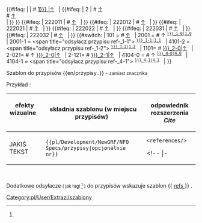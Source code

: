 <noinclude>{{pl/Development/NewGRF/inne strony|en= 
|pl=Template:pl/Development/NewGRF/NFO Specs/przypisy
}}</noinclude><!--
--><includeonly><!--
 ~ ~ ~ ~ ~ ~ ~ ~ ~ ~ koment ~ ~ ~ ~ ~ ~ ~ ~ ~ ~
--><!--
 ~ ~ ~ ~ ~ ~ ~ ~ ~ ~ początek ~ ~ ~ ~ ~ ~ ~ ~ ~ ~ 
--><!--<br> --><!--
-->{{#ifeq: {{{1|}}} <!--
 --> | <!-- nic
 --> | <!--
  --># <span id="note-{{{1|1}}}" title="odsyłacz przypisu ref-{{{1|1}}}"><!--
  -->[[#ref-{{{1|1}}} |↑]]</span> &nbsp; {{pl/Development/NewGRF/NFO Specs/refs|text=Przypis.|przypis}} <!--<br>--><!--
 --> |<!--
  -->{{#ifeq: {{{1|}}} <!--
   --> | 2 <!--
    -->| <!--
    --># <span id="note-1" title="odsyłacz przypisu ref-1"><!--
    -->[[#ref-1 |↑]]</span> &nbsp; {{pl/Development/NewGRF/NFO Specs/refs|text=Przypis I|przypis}} <br>
<!--
    --># <span id="note-2" title="odsyłacz przypisu ref-2"><!--
    -->[[#ref-2 |↑]]</span> &nbsp; {{pl/Development/NewGRF/NFO Specs/refs|text=Przypis II|przypis}} <br><!--
   --> |<!--
  --> }} <!--
 --> }}<!--
-->{{#ifeq: {{{1|}}} <!--
 --> | 222011 <!--
 --> | <!--
  --># <span id="note-1" title="odsyłacz przypisu ref-1"><!--
  -->[[#ref-1 |↑]]</span> &nbsp; <!--{{extraZi/refs/Pl|text=Przypis|przypis}} <br>--><!--
 --> | <!--
--> }}<!--
-->{{#ifeq: {{{1|}}} <!--
 --> | 222012<!--
 --> | <!--
  --># <span id="note-2" title="odsyłacz przypisu ref-2"><!--
  -->[[#ref-2 |↑]]</span> &nbsp; <!--{{extraZi/refs/Pl|text=Przypis|przypis}} <br>--><!--
 --> | <!--
--> }}<!--
-->{{#ifeq: {{{1|}}} <!--
 --> | 222021<!--
 --> | <!--
  --># <span id="note-3" title="odsyłacz przypisu ref-3"><!--
  -->[[#ref-3 |↑]]</span> &nbsp; <!--{{extraZi/refs/Pl|text=Przypis|przypis}} <br>--><!--
 --> | <!--
--> }}<!--
-->{{#ifeq: {{{1|}}} <!--
 --> | 222022<!--
 --> | <!--
  --># <span id="note-4" title="odsyłacz przypisu ref-4"><!--
  -->[[#ref-4 |↑]]</span> &nbsp; <!--{{extraZi/refs/Pl|text=Przypis|przypis}} <br>--><!--
 --> | <!--
--> }}<!--
-->{{#ifeq: {{{1|}}} <!--
 --> | 222031<!--
 --> | <!--
  --># <span id="note-5" title="odsyłacz przypisu ref-5"><!--
  -->[[#ref-5|↑]]</span> &nbsp; <!--{{extraZi/refs/Pl|text=Przypis|przypis}} <br>--><!--
 --> | <!--
--> }}<!--
-->{{#ifeq: {{{1|}}} <!--
--> | 222032<!--
--> | <!--
 --># <span id="note-6" title="odsyłacz przypisu ref-6"><!--
 -->[[#ref-6 |↑]]</span> &nbsp; <!--{{extraZi/refs/Pl|text=Przypis|przypis}} <br>--><!--
--> | <!--
--> }}<!--
-->{{#switch: {{{1|}}} <!--
-->| <!--
-->101 =<!--
-->#<span id="note-1" title="odsyłacz przypisu ref-1"><!--
  -->[[#ref-1 |↑]]</span> &nbsp;<!--
  --><!--{{extraZi/refs/Pl|text=Przypis|przypis}}--><!-- <br>--><!--
-->| <!-- 
-->2001 = <!--
-->#<span id="note-{{{name|}}}-1" title="odsyłacz przypisu ref-{{{name|}}}_1-0"><!--
-->↑ <sup><tt>[[#ref-{{{name|}}}_1-0|1.0]]</tt></sup></span> &nbsp; <!--
--><!--{{extraZi/refs/Pl|text=P..|przypis}} <br>--><!--
-->|<!-- 
-->2001-1 = <!--
--><span <!--id="note-{{{name|}}}-1"--> title="odsyłacz przypisu ref-{{{name|}}}_1-1"><!--
--><!--↑--><sup><tt>[[#ref-{{{name|}}}_1-1|1.1]]</tt></sup></span> &nbsp; <!--
--><!--{{extraZi/refs/Pl|text=P..|przypis}} <br>--><!--
-->|<!--
-->4101-2 = <!--
--><span <!--id="note-{{{name|}}}-1"--> title="odsyłacz przypisu ref-{{{name|}}}_1-2"><!--
--><!--↑--><sup><tt>[[#ref-{{{name|}}}_1-2|1.2]]</tt></sup></span> &nbsp; <!--
--><!--{{extraZi/refs/Pl|text=P..|przypis}} <br>--><!--
-->|<!--
-->1101= <!--
--># <span id="note-{{{name|}}}-2" title="odsyłacz przypisu ref-{{{name|}}}_2-0"><!--
--><!--↑--><!--<sup><tt>-->[[#ref-{{{name|}}}_2-0|↑]]<!--</tt></sup>--></span> &nbsp; <!--
--><!--{{extraZi/refs/Pl|text=P..|przypis}} <br>--><!--
-->|<!-- 
-->2-021= <!--
--># <span id="note-{{{name|}}}-2" title="odsyłacz przypisu ref-{{{name|}}}_2-0"><!--
-->↑ <!--<sup><tt>-->[[#ref-{{{name|}}}_2-0|↑]]<!--</tt></sup>--></span> &nbsp; <!--
--><!--{{extraZi/refs/Pl|text=P..|przypis}} <br>--><!--
-->|<!-- 
-->2-121= <!--
--># <span id="note-{{{name|}}}-2" title="odsyłacz przypisu ref-{{{name|}}}_2-1"><!--
--><!--↑--><!--<sup><tt>-->[[#ref-{{{name|}}}_2-1|↑]]<!--</tt></sup>--></span> &nbsp; <!--
--><!--{{extraZi/refs/Pl|text=P..|przypis}} <br>--><!--
-->|<!-- 2-021
-->4104-0 = <!--
-->#<span id="note-{{{name|}}}-4" title="odsyłacz przypisu ref-{{{name|}}}_4-0"><!--
-->↑ <sup><tt>[[#ref-{{{name|}}}_4-0|4.0]]</tt></sup></span> &nbsp; <!--
--><!--{{extraZi/refs/Pl|text=P..|przypis}} <br>--><!--
-->|<!-- 
-->4104-1 = <!--
--><span <!--id="note-{{{name|}}}-4"--> title="odsyłacz przypisu ref-{{{name|}}}_4-1"><!--
--><!--↑--><sup><tt>[[#ref-{{{name|}}}_4-1|4.1]]</tt></sup></span> &nbsp; <!--
--><!--{{extraZi/refs/Pl|text=P..|przypis}} <br>--><!--
-->|<!-- 
-->}}<!--
--></includeonly><noinclude>

 
Szablon do przypisów <nowiki>{{en/przypisy..}}</nowiki> <!-- lub <nowiki>{{..refs..|name= | }}</nowiki>--> - <small>zamiast znacznika <references></small> 



Przykład :

{| 
! efekty wizualne &nbsp; &nbsp; &nbsp; &nbsp; !!składnia szablonu (w miejscu przypisów) &nbsp; !! odpowiednik rozszerzenia ''Cite'' 
|-
| style=vertical-align:middle<!--top--> |JAKIŚ TEKST{{pl/Development/NewGRF/NFO Specs/refs|text=<!--przypis-->|1}} 
| style=vertical-align:<!--bottom-->middle |<code><nowiki>{{pl/Development/NewGRF/NFO Specs/przypisy|opcjonalnie nr}}</nowiki></code> 
| style=vertical-align:<!--bottom-->middle |<!--<code>--><pre><references/></pre><!--</code>--> 
<!-- |- 
|<pre><ref name="słowo">jakiś tekst </ref></pre>||style=vertical-align:middle|<nowiki>{{extraZi/refs/Pl | name =słowo |jakiś test }}</nowiki> || style=vertical-align:middle |--><!--<h5 name=1 style="padding: 1px; white-space:nowrap;">--><!--{{extraZi/refs/Pl|name=słowo|--><!--|text=jakiś test--><!--2 }}--><!--</h5>--><!---->
|}

{{pl/Development/NewGRF/NFO Specs/przypisy}}

<br><!-- <ref name="slowo"/> #cite_note-slowo-1 #cite_ref-slowo_1-1 -->

Dodatkowe odsyłacze <small>( jak tagi <ref> </ref> )</small> do przypisów wskazuje szablon <nowiki>{{</nowiki> [[Template:pl/Development/NewGRF/NFO Specs/refs| refs ]] <nowiki>}}</nowiki> .



[[Category:pl/User/Extrazi/szablony]]
</noinclude>